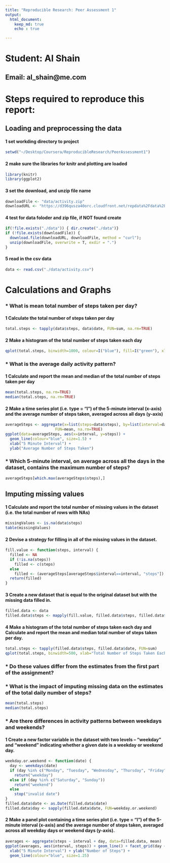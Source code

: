 ```yaml
---
title: "Reproducible Research: Peer Assessment 1"
output: 
  html_document:
    keep_md: true
    echo : true

---
```

# Student: Al Shain
## Email: al_shain@me.com
#

# Steps required to reproduce this report:
## Loading and preprocessing the data
#### 1 set workding directory to project
```r
setwd("~/Desktop/Coursera/ReproducibleResearch/PeerAssessment1")
```
#### 2 make sure the libraries for knitr and plotting are loaded
```r
library(knitr)
library(ggplot2)
```
#### 3 set the download, and unzip file name
```r
downloadFile <- "data/activity.zip"
downloadURL <- "https://d396qusza40orc.cloudfront.net/repdata%2Fdata%2Factivity.zip"
```
#### 4 test for data foloder and zip file, if NOT found create
```r
if(!file.exists("./data")) { dir.create("./data")}
if (!file.exists(downloadFile)) {
  download.file(downloadURL, downloadFile, method = "curl");
  unzip(downloadFile, overwrite = T, exdir = ".")
}
```
#### 5 read in the csv data
```r
data <- read.csv("./data/activity.csv")
```
# Calculations and Graphs
### * What is mean total number of steps taken per day?
#### 1 Calculate the total number of steps taken per day
```r
total.steps <- tapply(data$steps, data$date, FUN=sum, na.rm=TRUE)
```
#### 2 Make a histogram of the total number of steps taken each day
```r
qplot(total.steps, binwidth=1000, colour=I("blue"), fill=I("green"), xlab="Total Number of Steps Taken Each Day")
```
### * What is the average daily activity pattern?
#### 1 Calculate and report the mean and median of the total number of steps taken per day
```r
mean(total.steps, na.rm=TRUE)  
median(total.steps, na.rm=TRUE) 
```
#### 2 Make a time series plot (i.e. type = "l") of the 5-minute interval (x-axis) and the average number of steps taken, averaged across all days (y-axis)
```r
averageSteps <- aggregate(x=list(steps=data$steps), by=list(interval=data$interval),
                      FUN=mean, na.rm=TRUE)
ggplot(data=averageSteps, aes(x=interval, y=steps)) +
  geom_line(colour="blue", size=1.5) +
  xlab("5 Minute Interval") +
  ylab("Average Number of Steps Taken")
```
### * Which 5-minute interval, on average across all the days in the dataset, contains the maximum number of steps?
```r
averageSteps[which.max(averageSteps$steps),]
```
##  Imputing missing values
#### 1 Calculate and report the total number of missing values in the dataset (i.e. the total number of rows with NAs) 
```r
missingValues <- is.na(data$steps)
table(missingValues)
```
#### 2 Devise a strategy for filling in all of the missing values in the dataset.
```r
fill.value <- function(steps, interval) {
  filled <- NA
  if (!is.na(steps))
    filled <- c(steps)
  else
    filled <- (averageSteps[averageSteps$interval==interval, "steps"])
  return(filled)
}
```
#### 3 Create a new dataset that is equal to the original dataset but with the missing data filled in.
```r
filled.data <- data
filled.data$steps <- mapply(fill.value, filled.data$steps, filled.data$interval)
```
#### 4 Make a histogram of the total number of steps taken each day and Calculate and report the mean and median total number of steps taken per day. 
```r
total.steps <- tapply(filled.data$steps, filled.data$date, FUN=sum)
qplot(total.steps, binwidth=500, xlab="Total Number of Steps Taken Each Day", colour=I("blue"), fill=I("green"))
```
### * Do these values differ from the estimates from the first part of the assignment? 
### * What is the impact of imputing missing data on the estimates of the total daily number of steps?
```r
mean(total.steps)
median(total.steps)
```
### * Are there differences in activity patterns between weekdays and weekends?  
#### 1 Create a new factor variable in the dataset with two levels – “weekday” and “weekend” indicating whether a given date is a weekday or weekend day.
```r
weekday.or.weekend <- function(date) {
  day <- weekdays(date)
  if (day %in% c("Monday", "Tuesday", "Wednesday", "Thursday", "Friday"))
    return("weekday")
  else if (day %in% c("Saturday", "Sunday"))
    return("weekend")
  else
    stop("invalid date")
}
filled.data$date <- as.Date(filled.data$date)
filled.data$day <- sapply(filled.data$date, FUN=weekday.or.weekend)
```
#### 2 Make a panel plot containing a time series plot (i.e. type = "l") of the 5-minute interval (x-axis) and the average number of steps taken, averaged across all weekday days or weekend days (y-axis). 
```r
averages <- aggregate(steps ~ interval + day, data=filled.data, mean) 
ggplot(averages, aes(interval, steps)) + geom_line() + facet_grid(day ~ .) +
  xlab("5 Minute Interval") + ylab("Number of Steps") +
  geom_line(colour="blue", size=1.25)
```